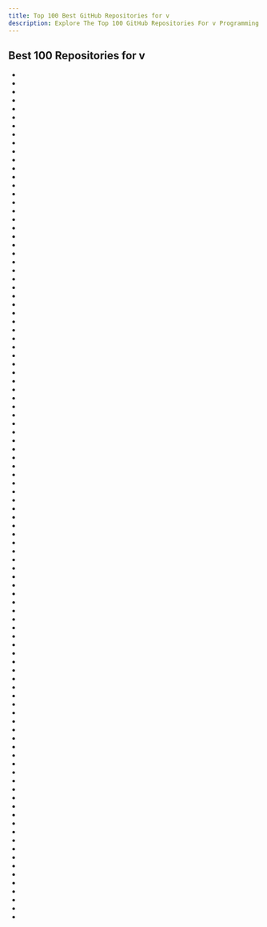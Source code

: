 ```yaml
---
title: Top 100 Best GitHub Repositories for v
description: Explore The Top 100 GitHub Repositories For v Programming Languages Listed Ranked By Most Stargazers And Forks By GitHub Community.
---
```


## Best 100 Repositories for v

- <Badge owner="vlang" repoName="v" stars="https://img.shields.io/github/stars/vlang/v?style=flat&logoSize=auto" forks="https://img.shields.io/github/forks/vlang/v?style=flat&logoSize=auto"/>
- <Badge owner="vlang" repoName="ui" stars="https://img.shields.io/github/stars/vlang/ui?style=flat&logoSize=auto" forks="https://img.shields.io/github/forks/vlang/ui?style=flat&logoSize=auto"/>
- <Badge owner="vlang" repoName="vinix" stars="https://img.shields.io/github/stars/vlang/vinix?style=flat&logoSize=auto" forks="https://img.shields.io/github/forks/vlang/vinix?style=flat&logoSize=auto"/>
- <Badge owner="vlang" repoName="ved" stars="https://img.shields.io/github/stars/vlang/ved?style=flat&logoSize=auto" forks="https://img.shields.io/github/forks/vlang/ved?style=flat&logoSize=auto"/>
- <Badge owner="vlang" repoName="gitly" stars="https://img.shields.io/github/stars/vlang/gitly?style=flat&logoSize=auto" forks="https://img.shields.io/github/forks/vlang/gitly?style=flat&logoSize=auto"/>
- <Badge owner="cotowali" repoName="cotowali" stars="https://img.shields.io/github/stars/cotowali/cotowali?style=flat&logoSize=auto" forks="https://img.shields.io/github/forks/cotowali/cotowali?style=flat&logoSize=auto"/>
- <Badge owner="vlang" repoName="vsl" stars="https://img.shields.io/github/stars/vlang/vsl?style=flat&logoSize=auto" forks="https://img.shields.io/github/forks/vlang/vsl?style=flat&logoSize=auto"/>
- <Badge owner="nedpals" repoName="vex" stars="https://img.shields.io/github/stars/nedpals/vex?style=flat&logoSize=auto" forks="https://img.shields.io/github/forks/nedpals/vex?style=flat&logoSize=auto"/>
- <Badge owner="vlang" repoName="vab" stars="https://img.shields.io/github/stars/vlang/vab?style=flat&logoSize=auto" forks="https://img.shields.io/github/forks/vlang/vab?style=flat&logoSize=auto"/>
- <Badge owner="vlang" repoName="vls" stars="https://img.shields.io/github/stars/vlang/vls?style=flat&logoSize=auto" forks="https://img.shields.io/github/forks/vlang/vls?style=flat&logoSize=auto"/>
- <Badge owner="elliotchance" repoName="vsql" stars="https://img.shields.io/github/stars/elliotchance/vsql?style=flat&logoSize=auto" forks="https://img.shields.io/github/forks/elliotchance/vsql?style=flat&logoSize=auto"/>
- <Badge owner="vlang" repoName="c2v" stars="https://img.shields.io/github/stars/vlang/c2v?style=flat&logoSize=auto" forks="https://img.shields.io/github/forks/vlang/c2v?style=flat&logoSize=auto"/>
- <Badge owner="vlang" repoName="vorum" stars="https://img.shields.io/github/stars/vlang/vorum?style=flat&logoSize=auto" forks="https://img.shields.io/github/forks/vlang/vorum?style=flat&logoSize=auto"/>
- <Badge owner="vlang" repoName="coreutils" stars="https://img.shields.io/github/stars/vlang/coreutils?style=flat&logoSize=auto" forks="https://img.shields.io/github/forks/vlang/coreutils?style=flat&logoSize=auto"/>
- <Badge owner="lydiandy" repoName="vlang_note" stars="https://img.shields.io/github/stars/lydiandy/vlang_note?style=flat&logoSize=auto" forks="https://img.shields.io/github/forks/lydiandy/vlang_note?style=flat&logoSize=auto"/>
- <Badge owner="v-community" repoName="v_by_example" stars="https://img.shields.io/github/stars/v-community/v_by_example?style=flat&logoSize=auto" forks="https://img.shields.io/github/forks/v-community/v_by_example?style=flat&logoSize=auto"/>
- <Badge owner="v-analyzer" repoName="v-analyzer" stars="https://img.shields.io/github/stars/v-analyzer/v-analyzer?style=flat&logoSize=auto" forks="https://img.shields.io/github/forks/v-analyzer/v-analyzer?style=flat&logoSize=auto"/>
- <Badge owner="valvalio" repoName="valval" stars="https://img.shields.io/github/stars/valvalio/valval?style=flat&logoSize=auto" forks="https://img.shields.io/github/forks/valvalio/valval?style=flat&logoSize=auto"/>
- <Badge owner="vlang" repoName="vtl" stars="https://img.shields.io/github/stars/vlang/vtl?style=flat&logoSize=auto" forks="https://img.shields.io/github/forks/vlang/vtl?style=flat&logoSize=auto"/>
- <Badge owner="dariotarantini" repoName="vgram" stars="https://img.shields.io/github/stars/dariotarantini/vgram?style=flat&logoSize=auto" forks="https://img.shields.io/github/forks/dariotarantini/vgram?style=flat&logoSize=auto"/>
- <Badge owner="Terisback" repoName="discord.v" stars="https://img.shields.io/github/stars/Terisback/discord.v?style=flat&logoSize=auto" forks="https://img.shields.io/github/forks/Terisback/discord.v?style=flat&logoSize=auto"/>
- <Badge owner="pisaiah" repoName="Vide" stars="https://img.shields.io/github/stars/pisaiah/Vide?style=flat&logoSize=auto" forks="https://img.shields.io/github/forks/pisaiah/Vide?style=flat&logoSize=auto"/>
- <Badge owner="vpkg-project" repoName="vpkg" stars="https://img.shields.io/github/stars/vpkg-project/vpkg?style=flat&logoSize=auto" forks="https://img.shields.io/github/forks/vpkg-project/vpkg?style=flat&logoSize=auto"/>
- <Badge owner="vlang" repoName="vpm" stars="https://img.shields.io/github/stars/vlang/vpm?style=flat&logoSize=auto" forks="https://img.shields.io/github/forks/vlang/vpm?style=flat&logoSize=auto"/>
- <Badge owner="webui-dev" repoName="v-webui" stars="https://img.shields.io/github/stars/webui-dev/v-webui?style=flat&logoSize=auto" forks="https://img.shields.io/github/forks/webui-dev/v-webui?style=flat&logoSize=auto"/>
- <Badge owner="S-YOU" repoName="pico.v" stars="https://img.shields.io/github/stars/S-YOU/pico.v?style=flat&logoSize=auto" forks="https://img.shields.io/github/forks/S-YOU/pico.v?style=flat&logoSize=auto"/>
- <Badge owner="vlang" repoName="v-analyzer" stars="https://img.shields.io/github/stars/vlang/v-analyzer?style=flat&logoSize=auto" forks="https://img.shields.io/github/forks/vlang/v-analyzer?style=flat&logoSize=auto"/>
- <Badge owner="embedeep" repoName="FREE-TPU-V3plus-for-FPGA" stars="https://img.shields.io/github/stars/embedeep/FREE-TPU-V3plus-for-FPGA?style=flat&logoSize=auto" forks="https://img.shields.io/github/forks/embedeep/FREE-TPU-V3plus-for-FPGA?style=flat&logoSize=auto"/>
- <Badge owner="malisipi" repoName="mui" stars="https://img.shields.io/github/stars/malisipi/mui?style=flat&logoSize=auto" forks="https://img.shields.io/github/forks/malisipi/mui?style=flat&logoSize=auto"/>
- <Badge owner="thecodrr" repoName="boxx" stars="https://img.shields.io/github/stars/thecodrr/boxx?style=flat&logoSize=auto" forks="https://img.shields.io/github/forks/thecodrr/boxx?style=flat&logoSize=auto"/>
- <Badge owner="v420v" repoName="vas" stars="https://img.shields.io/github/stars/v420v/vas?style=flat&logoSize=auto" forks="https://img.shields.io/github/forks/v420v/vas?style=flat&logoSize=auto"/>
- <Badge owner="pisaiah" repoName="ui" stars="https://img.shields.io/github/stars/pisaiah/ui?style=flat&logoSize=auto" forks="https://img.shields.io/github/forks/pisaiah/ui?style=flat&logoSize=auto"/>
- <Badge owner="lemoncmd" repoName="vcc" stars="https://img.shields.io/github/stars/lemoncmd/vcc?style=flat&logoSize=auto" forks="https://img.shields.io/github/forks/lemoncmd/vcc?style=flat&logoSize=auto"/>
- <Badge owner="tauraamui" repoName="lilly" stars="https://img.shields.io/github/stars/tauraamui/lilly?style=flat&logoSize=auto" forks="https://img.shields.io/github/forks/tauraamui/lilly?style=flat&logoSize=auto"/>
- <Badge owner="vlang" repoName="pdf" stars="https://img.shields.io/github/stars/vlang/pdf?style=flat&logoSize=auto" forks="https://img.shields.io/github/forks/vlang/pdf?style=flat&logoSize=auto"/>
- <Badge owner="vlang" repoName="sdl" stars="https://img.shields.io/github/stars/vlang/sdl?style=flat&logoSize=auto" forks="https://img.shields.io/github/forks/vlang/sdl?style=flat&logoSize=auto"/>
- <Badge owner="malisipi" repoName="Vebview.JS" stars="https://img.shields.io/github/stars/malisipi/Vebview.JS?style=flat&logoSize=auto" forks="https://img.shields.io/github/forks/malisipi/Vebview.JS?style=flat&logoSize=auto"/>
- <Badge owner="Casper64" repoName="vaunt" stars="https://img.shields.io/github/stars/Casper64/vaunt?style=flat&logoSize=auto" forks="https://img.shields.io/github/forks/Casper64/vaunt?style=flat&logoSize=auto"/>
- <Badge owner="joe-conigliaro" repoName="tinyv" stars="https://img.shields.io/github/stars/joe-conigliaro/tinyv?style=flat&logoSize=auto" forks="https://img.shields.io/github/forks/joe-conigliaro/tinyv?style=flat&logoSize=auto"/>
- <Badge owner="patrickpissurno" repoName="vredis" stars="https://img.shields.io/github/stars/patrickpissurno/vredis?style=flat&logoSize=auto" forks="https://img.shields.io/github/forks/patrickpissurno/vredis?style=flat&logoSize=auto"/>
- <Badge owner="vlang" repoName="py2v" stars="https://img.shields.io/github/stars/vlang/py2v?style=flat&logoSize=auto" forks="https://img.shields.io/github/forks/vlang/py2v?style=flat&logoSize=auto"/>
- <Badge owner="v-community" repoName="learn_v_in_y_minutes" stars="https://img.shields.io/github/stars/v-community/learn_v_in_y_minutes?style=flat&logoSize=auto" forks="https://img.shields.io/github/forks/v-community/learn_v_in_y_minutes?style=flat&logoSize=auto"/>
- <Badge owner="organization" repoName="boundstone" stars="https://img.shields.io/github/stars/organization/boundstone?style=flat&logoSize=auto" forks="https://img.shields.io/github/forks/organization/boundstone?style=flat&logoSize=auto"/>
- <Badge owner="pisaiah" repoName="vpaint" stars="https://img.shields.io/github/stars/pisaiah/vpaint?style=flat&logoSize=auto" forks="https://img.shields.io/github/forks/pisaiah/vpaint?style=flat&logoSize=auto"/>
- <Badge owner="vgtk" repoName="vgtk3" stars="https://img.shields.io/github/stars/vgtk/vgtk3?style=flat&logoSize=auto" forks="https://img.shields.io/github/forks/vgtk/vgtk3?style=flat&logoSize=auto"/>
- <Badge owner="thecodrr" repoName="crayon" stars="https://img.shields.io/github/stars/thecodrr/crayon?style=flat&logoSize=auto" forks="https://img.shields.io/github/forks/thecodrr/crayon?style=flat&logoSize=auto"/>
- <Badge owner="ttytm" repoName="webview" stars="https://img.shields.io/github/stars/ttytm/webview?style=flat&logoSize=auto" forks="https://img.shields.io/github/forks/ttytm/webview?style=flat&logoSize=auto"/>
- <Badge owner="fermarsan" repoName="aixt" stars="https://img.shields.io/github/stars/fermarsan/aixt?style=flat&logoSize=auto" forks="https://img.shields.io/github/forks/fermarsan/aixt?style=flat&logoSize=auto"/>
- <Badge owner="justjosie" repoName="event-info-and-assets" stars="https://img.shields.io/github/stars/justjosie/event-info-and-assets?style=flat&logoSize=auto" forks="https://img.shields.io/github/forks/justjosie/event-info-and-assets?style=flat&logoSize=auto"/>
- <Badge owner="NTBBloodbath" repoName="nvenv" stars="https://img.shields.io/github/stars/NTBBloodbath/nvenv?style=flat&logoSize=auto" forks="https://img.shields.io/github/forks/NTBBloodbath/nvenv?style=flat&logoSize=auto"/>
- <Badge owner="vlang" repoName="markdown" stars="https://img.shields.io/github/stars/vlang/markdown?style=flat&logoSize=auto" forks="https://img.shields.io/github/forks/vlang/markdown?style=flat&logoSize=auto"/>
- <Badge owner="eioo" repoName="vrobot" stars="https://img.shields.io/github/stars/eioo/vrobot?style=flat&logoSize=auto" forks="https://img.shields.io/github/forks/eioo/vrobot?style=flat&logoSize=auto"/>
- <Badge owner="PacktPublishing" repoName="Getting-Started-with-V-Programming" stars="https://img.shields.io/github/stars/PacktPublishing/Getting-Started-with-V-Programming?style=flat&logoSize=auto" forks="https://img.shields.io/github/forks/PacktPublishing/Getting-Started-with-V-Programming?style=flat&logoSize=auto"/>
- <Badge owner="emily33901" repoName="vproto" stars="https://img.shields.io/github/stars/emily33901/vproto?style=flat&logoSize=auto" forks="https://img.shields.io/github/forks/emily33901/vproto?style=flat&logoSize=auto"/>
- <Badge owner="larpon" repoName="vee" stars="https://img.shields.io/github/stars/larpon/vee?style=flat&logoSize=auto" forks="https://img.shields.io/github/forks/larpon/vee?style=flat&logoSize=auto"/>
- <Badge owner="thecodrr" repoName="vspeech" stars="https://img.shields.io/github/stars/thecodrr/vspeech?style=flat&logoSize=auto" forks="https://img.shields.io/github/forks/thecodrr/vspeech?style=flat&logoSize=auto"/>
- <Badge owner="l1mey112" repoName="me.l-m.dev" stars="https://img.shields.io/github/stars/l1mey112/me.l-m.dev?style=flat&logoSize=auto" forks="https://img.shields.io/github/forks/l1mey112/me.l-m.dev?style=flat&logoSize=auto"/>
- <Badge owner="MajorHard" repoName="vraylib" stars="https://img.shields.io/github/stars/MajorHard/vraylib?style=flat&logoSize=auto" forks="https://img.shields.io/github/forks/MajorHard/vraylib?style=flat&logoSize=auto"/>
- <Badge owner="ali-raheem" repoName="vraytracer" stars="https://img.shields.io/github/stars/ali-raheem/vraytracer?style=flat&logoSize=auto" forks="https://img.shields.io/github/forks/ali-raheem/vraytracer?style=flat&logoSize=auto"/>
- <Badge owner="ttytm" repoName="bartender" stars="https://img.shields.io/github/stars/ttytm/bartender?style=flat&logoSize=auto" forks="https://img.shields.io/github/forks/ttytm/bartender?style=flat&logoSize=auto"/>
- <Badge owner="nsauzede" repoName="vnk" stars="https://img.shields.io/github/stars/nsauzede/vnk?style=flat&logoSize=auto" forks="https://img.shields.io/github/forks/nsauzede/vnk?style=flat&logoSize=auto"/>
- <Badge owner="lydiandy" repoName="vsql" stars="https://img.shields.io/github/stars/lydiandy/vsql?style=flat&logoSize=auto" forks="https://img.shields.io/github/forks/lydiandy/vsql?style=flat&logoSize=auto"/>
- <Badge owner="vlang" repoName="mongo" stars="https://img.shields.io/github/stars/vlang/mongo?style=flat&logoSize=auto" forks="https://img.shields.io/github/forks/vlang/mongo?style=flat&logoSize=auto"/>
- <Badge owner="nsauzede" repoName="vsdl2" stars="https://img.shields.io/github/stars/nsauzede/vsdl2?style=flat&logoSize=auto" forks="https://img.shields.io/github/forks/nsauzede/vsdl2?style=flat&logoSize=auto"/>
- <Badge owner="schicho" repoName="vwc" stars="https://img.shields.io/github/stars/schicho/vwc?style=flat&logoSize=auto" forks="https://img.shields.io/github/forks/schicho/vwc?style=flat&logoSize=auto"/>
- <Badge owner="LouisSchmieder" repoName="Varekat" stars="https://img.shields.io/github/stars/LouisSchmieder/Varekat?style=flat&logoSize=auto" forks="https://img.shields.io/github/forks/LouisSchmieder/Varekat?style=flat&logoSize=auto"/>
- <Badge owner="JinChen-tw" repoName="pynqz2_dpu140" stars="https://img.shields.io/github/stars/JinChen-tw/pynqz2_dpu140?style=flat&logoSize=auto" forks="https://img.shields.io/github/forks/JinChen-tw/pynqz2_dpu140?style=flat&logoSize=auto"/>
- <Badge owner="serkonda7" repoName="termtable" stars="https://img.shields.io/github/stars/serkonda7/termtable?style=flat&logoSize=auto" forks="https://img.shields.io/github/forks/serkonda7/termtable?style=flat&logoSize=auto"/>
- <Badge owner="tpanj" repoName="cht.exe" stars="https://img.shields.io/github/stars/tpanj/cht.exe?style=flat&logoSize=auto" forks="https://img.shields.io/github/forks/tpanj/cht.exe?style=flat&logoSize=auto"/>
- <Badge owner="spaceface777" repoName="viano" stars="https://img.shields.io/github/stars/spaceface777/viano?style=flat&logoSize=auto" forks="https://img.shields.io/github/forks/spaceface777/viano?style=flat&logoSize=auto"/>
- <Badge owner="BigPig-Bro" repoName="udp_gmii_ov5640" stars="https://img.shields.io/github/stars/BigPig-Bro/udp_gmii_ov5640?style=flat&logoSize=auto" forks="https://img.shields.io/github/forks/BigPig-Bro/udp_gmii_ov5640?style=flat&logoSize=auto"/>
- <Badge owner="hungrybluedev" repoName="whisker" stars="https://img.shields.io/github/stars/hungrybluedev/whisker?style=flat&logoSize=auto" forks="https://img.shields.io/github/forks/hungrybluedev/whisker?style=flat&logoSize=auto"/>
- <Badge owner="Ekopalypse" repoName="NppLspClient" stars="https://img.shields.io/github/stars/Ekopalypse/NppLspClient?style=flat&logoSize=auto" forks="https://img.shields.io/github/forks/Ekopalypse/NppLspClient?style=flat&logoSize=auto"/>
- <Badge owner="hex2f" repoName="vib" stars="https://img.shields.io/github/stars/hex2f/vib?style=flat&logoSize=auto" forks="https://img.shields.io/github/forks/hex2f/vib?style=flat&logoSize=auto"/>
- <Badge owner="thecodrr" repoName="vave" stars="https://img.shields.io/github/stars/thecodrr/vave?style=flat&logoSize=auto" forks="https://img.shields.io/github/forks/thecodrr/vave?style=flat&logoSize=auto"/>
- <Badge owner="Delta456" repoName="monkey_v" stars="https://img.shields.io/github/stars/Delta456/monkey_v?style=flat&logoSize=auto" forks="https://img.shields.io/github/forks/Delta456/monkey_v?style=flat&logoSize=auto"/>
- <Badge owner="ali-furkan" repoName="minesweeper-v" stars="https://img.shields.io/github/stars/ali-furkan/minesweeper-v?style=flat&logoSize=auto" forks="https://img.shields.io/github/forks/ali-furkan/minesweeper-v?style=flat&logoSize=auto"/>
- <Badge owner="nedpals" repoName="vargs" stars="https://img.shields.io/github/stars/nedpals/vargs?style=flat&logoSize=auto" forks="https://img.shields.io/github/forks/nedpals/vargs?style=flat&logoSize=auto"/>
- <Badge owner="vlang" repoName="v-llvm" stars="https://img.shields.io/github/stars/vlang/v-llvm?style=flat&logoSize=auto" forks="https://img.shields.io/github/forks/vlang/v-llvm?style=flat&logoSize=auto"/>
- <Badge owner="lemoncmd" repoName="gamevoy" stars="https://img.shields.io/github/stars/lemoncmd/gamevoy?style=flat&logoSize=auto" forks="https://img.shields.io/github/forks/lemoncmd/gamevoy?style=flat&logoSize=auto"/>
- <Badge owner="malisipi" repoName="VInstall" stars="https://img.shields.io/github/stars/malisipi/VInstall?style=flat&logoSize=auto" forks="https://img.shields.io/github/forks/malisipi/VInstall?style=flat&logoSize=auto"/>
- <Badge owner="SheatNoisette" repoName="femtobrowser" stars="https://img.shields.io/github/stars/SheatNoisette/femtobrowser?style=flat&logoSize=auto" forks="https://img.shields.io/github/forks/SheatNoisette/femtobrowser?style=flat&logoSize=auto"/>
- <Badge owner="KeyWeeUsr" repoName="the-book-of-v" stars="https://img.shields.io/github/stars/KeyWeeUsr/the-book-of-v?style=flat&logoSize=auto" forks="https://img.shields.io/github/forks/KeyWeeUsr/the-book-of-v?style=flat&logoSize=auto"/>
- <Badge owner="zztkm" repoName="vdotenv" stars="https://img.shields.io/github/stars/zztkm/vdotenv?style=flat&logoSize=auto" forks="https://img.shields.io/github/forks/zztkm/vdotenv?style=flat&logoSize=auto"/>
- <Badge owner="alexfrancow" repoName="offensive-vlang" stars="https://img.shields.io/github/stars/alexfrancow/offensive-vlang?style=flat&logoSize=auto" forks="https://img.shields.io/github/forks/alexfrancow/offensive-vlang?style=flat&logoSize=auto"/>
- <Badge owner="Flinner" repoName="neko" stars="https://img.shields.io/github/stars/Flinner/neko?style=flat&logoSize=auto" forks="https://img.shields.io/github/forks/Flinner/neko?style=flat&logoSize=auto"/>
- <Badge owner="holder66" repoName="HamNN" stars="https://img.shields.io/github/stars/holder66/HamNN?style=flat&logoSize=auto" forks="https://img.shields.io/github/forks/holder66/HamNN?style=flat&logoSize=auto"/>
- <Badge owner="Delta456" repoName="range" stars="https://img.shields.io/github/stars/Delta456/range?style=flat&logoSize=auto" forks="https://img.shields.io/github/forks/Delta456/range?style=flat&logoSize=auto"/>
- <Badge owner="qtc-de" repoName="rpv" stars="https://img.shields.io/github/stars/qtc-de/rpv?style=flat&logoSize=auto" forks="https://img.shields.io/github/forks/qtc-de/rpv?style=flat&logoSize=auto"/>
- <Badge owner="l1mey112" repoName="jitcalc" stars="https://img.shields.io/github/stars/l1mey112/jitcalc?style=flat&logoSize=auto" forks="https://img.shields.io/github/forks/l1mey112/jitcalc?style=flat&logoSize=auto"/>
- <Badge owner="vlang" repoName="adventofcode" stars="https://img.shields.io/github/stars/vlang/adventofcode?style=flat&logoSize=auto" forks="https://img.shields.io/github/forks/vlang/adventofcode?style=flat&logoSize=auto"/>
- <Badge owner="xiangze" repoName="CNN_FPGA" stars="https://img.shields.io/github/stars/xiangze/CNN_FPGA?style=flat&logoSize=auto" forks="https://img.shields.io/github/forks/xiangze/CNN_FPGA?style=flat&logoSize=auto"/>
- <Badge owner="Kodular" repoName="Starter" stars="https://img.shields.io/github/stars/Kodular/Starter?style=flat&logoSize=auto" forks="https://img.shields.io/github/forks/Kodular/Starter?style=flat&logoSize=auto"/>
- <Badge owner="nedpals" repoName="v-jsonrpc" stars="https://img.shields.io/github/stars/nedpals/v-jsonrpc?style=flat&logoSize=auto" forks="https://img.shields.io/github/forks/nedpals/v-jsonrpc?style=flat&logoSize=auto"/>
- <Badge owner="veltiosoft" repoName="vss" stars="https://img.shields.io/github/stars/veltiosoft/vss?style=flat&logoSize=auto" forks="https://img.shields.io/github/forks/veltiosoft/vss?style=flat&logoSize=auto"/>
- <Badge owner="jcweaver997" repoName="vgdextension" stars="https://img.shields.io/github/stars/jcweaver997/vgdextension?style=flat&logoSize=auto" forks="https://img.shields.io/github/forks/jcweaver997/vgdextension?style=flat&logoSize=auto"/>
- <Badge owner="yue-best-practices" repoName="vpm" stars="https://img.shields.io/github/stars/yue-best-practices/vpm?style=flat&logoSize=auto" forks="https://img.shields.io/github/forks/yue-best-practices/vpm?style=flat&logoSize=auto"/>
- <Badge owner="vlang" repoName="libsodium" stars="https://img.shields.io/github/stars/vlang/libsodium?style=flat&logoSize=auto" forks="https://img.shields.io/github/forks/vlang/libsodium?style=flat&logoSize=auto"/>
- <Badge owner="Waqar144" repoName="progressbar" stars="https://img.shields.io/github/stars/Waqar144/progressbar?style=flat&logoSize=auto" forks="https://img.shields.io/github/forks/Waqar144/progressbar?style=flat&logoSize=auto"/>
- <Badge owner="prime31" repoName="via" stars="https://img.shields.io/github/stars/prime31/via?style=flat&logoSize=auto" forks="https://img.shields.io/github/forks/prime31/via?style=flat&logoSize=auto"/>
